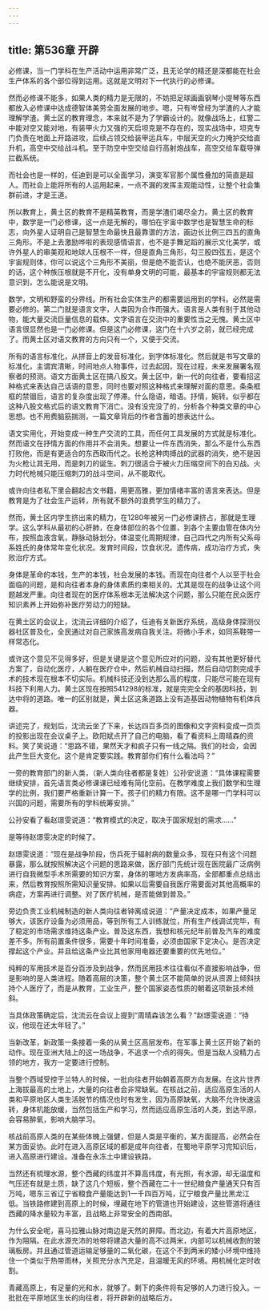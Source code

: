 ```yaml
---
---
---
```

title: 第536章 开辟
---



必修课，当一门学科在生产活动中运用非常广泛，且无论学的精还是深都能在社会生产体系的各个部位得到运用。这就是文明对下一代执行的必修课。

然而必修课不能多，如果人类的精力是无限的，不妨把足球画画钢琴小提琴等东西都放入必修课中达成德智体美劳全面发展的地步。嗯，只有岑曾经为学渣的人才能理解学渣。黄土区的教育理念，本来就不是为了学霸设计的。就像战场上，红警二中能对空又能对地，有装甲火力又强的天启坦克是不存在的，现实战场中，坦克专门负责在地面上开路进攻，后续占领交给装甲运兵车，中层天空的火力掩护交给直升机，高空中交给战斗机。至于防空中空交给自行高射炮战车，高空交给车载导弹拦截系统。

而社会也是一样的，任迪到是可以全面学习，演变军官那个属性叠加的简直是超人。而社会上能将所有的人运用起来，一点不漏的发挥主观能动性，让整个社会集群前进，才是王道。

所以教育上，黄土区的教育不是精英教育，而是学渣们竭尽全力。黄土区的教育中，数学是一门必修课，这一点是无解的，哪怕在宇宙中数学也是智慧生命的标志，向外星人证明自己是智慧生命最快且最靠谱的方法，画边长比例三四五的直角三角形。不是上去激励哗啦的表现感情语言，也不是手舞足蹈的展示文化美学，或许外星人的审美观和地球人压根不一样，但是直角三角形，勾三股四弦五，是这个宇宙规则体，你可以说这个三角形不美丽，但是绝不能否认，也绝不能厌恶，否则的话，这个种族压根就是不开化，没有单身文明的可能，最基本的宇宙规则都无法意识到，怎么能说是文明。

数学，文明和野蛮的分界线。所有社会实体生产的都需要运用到的学科。必然是需要必修的。第二门就是语言文字，人类因为合作而强大。语言是人类有别于其他动物，能大量交流巨量信息的载体。文字语言在交流中的重要性当之无愧。黄土区中语言很显然也是一门必修课。但是这门必修课，这门在十六岁之前，就已经完成了。而黄土区对语文教育的方向只有一个，又便于交流。

所有的语言标准化，从拼音上的发音标准化，到字体标准化。然后就是书写文章的标准化，主谓宾清晰，时间地点人物事件，过去起因，现在过程，未来发展署名观察者的预测。语文方面黄土区在搞八股文。黄土区中，新一代的向往者，要看招这种格式来表达自己话语的意思，同时也要对照这种格式来理解对面的意思。条条框框的禁锢后，语言的复杂度出现了停滞。什么隐语，暗语。抒情，婉转。似乎都在这种八股文格式后的语文教育下消亡。没有没完没了的，分析各个种类文章的中心思想。也不用费脑筋揣测，一篇文章背后的作者含蓄的想表达什么。

语文实用化，开始变成一种生产交流的工具，而任何工具发展的方式就是标准化。然而语文在抒情方面的作用并不会消失。想要让一件东西消失，那么不是什么东西打败他，而是有更适合的东西取而代之。长枪这种肉搏战的武器的消失，绝不是因为火枪让其无用，而是刺刀的诞生。刺刀很适合于被火力压缩空间下的白刃战。火力时代枪械只能压缩刺刀的战斗空间，从不能取代。

或许向往者私下里会翻起古文书籍，用更高雅，更加情绪丰富的语言来表达。但是教育是为了社会生产运转，所有就不额外的浪费学生的精力了。

然而，黄土区内学生挤出来的精力，在1280年被另一门必修课挤占，那就是生理学。这么学科从最初的心肝肺，在身体部位的各个位置，到各个主要血管在体内分布，按照血液含氧，静脉动脉划分。体温变化周期规律，自己四代之内所有父系母系姓氏的身体常年变化状况。发育时间段，饮食状况。遗传病，成功治疗方式，失败治疗方式。

身体是革命的本钱，生产的本钱，社会发展的本钱。而现在向往者个人以至于社会面临的问题，是和向往者本身的身体素质约束相关的。尤其是现在的战争让这个问题越发严重。向往者现在的医疗体系根本无法解决这个问题，那么只能在民众医疗知识素养上开始弥补医疗劳动力的短缺。

在黄土区的会议上，沈流云详细的介绍了，任迪有关新医疗系统，高级身体探测仪器社区普及化，全民通过对自己家族高发病自我关注。将微小手术，如同系鞋带一样常态化。

或许这个意见不见得多好，但是关键是这个意见所应对的问题，没有其他更好替代方案了，自动化医疗，人躺在医疗仓中，然后机械自动扫描，然后自动切割完成手术的技术现在根本不切实际。机械科技还没到达那么高的程度，只能尽可能在现有科技下利用人力。黄土区现在按照541298的标准，就是完完全全的基因科技，到达中将的道路。唯一的区别就是，黄土区这条道路上没有造基因动物植物有机体兵器。

讲述完了，规划后，沈流云坐了下来，长达四百多页的图像和文字资料变成一页页的投影出现在会议桌子上。欧阳斌点开了自己的电脑，看了看资料上周晴森的资料。笑了笑说道：“思路不错，果然天才和疯子只有一线之隔。我们的社会，会因此产生巨大变化。这个是肯定要实践。教育部你们有什么看法吗？”

一旁的教育部门的新人类，（新人类向往者都是复姓）公孙安说道：“具体课程需要继续安排，首先语言类必修课课已经难有简化空前。在教学难度上我们数学和生理学的比例，我们要严格重新计算一下。孩子们的精力有限。这不是哪一门学科可以兴国的问题，需要所有的学科统筹安排。”

公孙安看了看赵璟雯说道：“教育模式的决定，取决于国家规划的需求……”

是等待赵璟雯决定的时候了。

赵璟雯说道：“现在是战争阶段，伤兵死于辐射病的数量众多，现在只有这个问题暴露，那么就按照解决这个问题的思路来做，医疗部门先统计现在医院最广泛病例进行自我微型手术所需要的知识方案，身体的哪地方发病率高，全部都重点总结出来，然后教育按照所需知识量安排。如果以后需要自我医疗需要面对其他高概率的病症，方案再进行调整。对了医疗机械，是否能做到普及。”

旁边负责工业机械制造的新人类向往者钟离成说道：“产量决定成本，如果产量足够大，该医疗设备为必须用品，等到所有工人训练就位，所有生产线调试完毕，有了稳定的市场需求维持这条产业。普及这东西，我想和核元纪年前普及汽车的难度差不多。所有前置条件很多，需要十年时间准备，必须由国家下定决心。是否决定撑起这个产业。并且给这条产业比其他家用电器还要重要的优先地位。”

纯粹的军用技术是百分百涉及到战争，然而民用技术往往看似不直接影响战争，但是影响的是人类进程。随着高层的决策，整个黄土区不能简单的说从资源上倾斜扶持个人医疗了，而是从教育，工业生产，整个国家姿态性质的朝着这项新技术倾斜。

当具体政策确定后，沈流云在会议上提到“周晴森该怎么看？”赵璟雯说道：“待议，他现在还太年轻了。”

当新改革，新政策一条接着一条的从黄土区高层发布。在军事上黄土区开始了新的动作。现在亚洲大陆上的这一场战争，不追求一个点的得失。但是当敌人没精力占领的地方，我方一定要进行控制。

当整个西域受控于兰特人的时候，一批向往者开始朝着高原方向发展。在这片世界上海拔最高的土地上，大量的向往者会非常缺氧。在核战之前，适应高原生活的人类和平原地区人类生活脱节的情况也时有发生，因为高原缺氧，大脑不允许快速运转，身体机能放缓，当然包括生产和学习，然而适应高原生活的人类，到达平原，会容易醉氧，影响大脑学习。

核战前高原人类的在某些体魄上强健，但是人类是平衡的，某方面提高，必然会在某方面妥协。此时在进入高原区域的都是成年向往者，在蜀地平原学习完知识后，进入高原进行建设。准备在永冻土中建设铁路。

当然还有梳理水源，整个西藏的纬度并不算高纬度，有光照，有水源，却无温度和气压还有就是土质，缺了这几个短板，整个西藏在二十一世纪粮食产量通天只有百万吨，嗯东三省辽宁省粮食产量能达到1一千四百万吨，辽宁粮食产量比黑龙江低。当铁路修建到高原上的时候，埋藏在地下的管道也开始建设，这些管道将通往西藏的降水量较为丰富，且战略上非常安全的西南部。

为什么安全呢，喜马拉雅山脉对南边是天然的屏障。而北边，有着大片高原地区，作为阻隔。在此水源充沛的地带将建造大量的高不过两米，内部可以机械收割的玻璃板房。并且通过管道运输足够量的二氧化碳，在这个不到两米的矮小环境中维持住一个类似于热带雨林，关照充分水汽充足，且温暖无风的环境。用机械化定时收割。

青藏高原上，有足量的光和水，就够了。剩下的条件将有足够的人力进行投入。一批批在平原地区生长的向往者，将开辟新的战略后方。